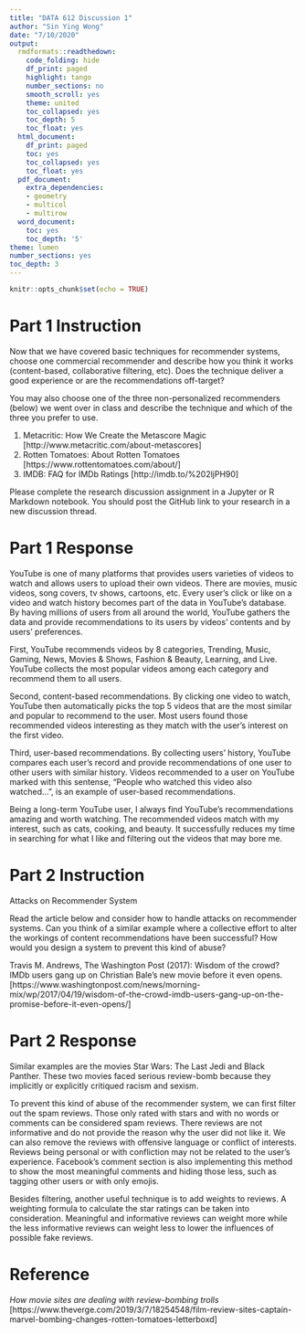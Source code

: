 ---
title: "DATA 612 Discussion 1"
author: "Sin Ying Wong"
date: "7/10/2020"
output:
  rmdformats::readthedown:
    code_folding: hide
    df_print: paged
    highlight: tango
    number_sections: no
    smooth_scroll: yes
    theme: united
    toc_collapsed: yes
    toc_depth: 5
    toc_float: yes
  html_document:
    df_print: paged
    toc: yes
    toc_collapsed: yes
    toc_float: yes
  pdf_document:
    extra_dependencies:
    - geometry
    - multicol
    - multirow
  word_document:
    toc: yes
    toc_depth: '5'
theme: lumen
number_sections: yes
toc_depth: 3
---

```{r setup, include=FALSE}
knitr::opts_chunk$set(echo = TRUE)
```


# Part 1 Instruction
Now that we have covered basic techniques for recommender systems, choose one commercial recommender and describe how you think it works (content-based, collaborative filtering, etc). Does the technique deliver a good experience or are the recommendations off-target?

You may also choose one of the three non-personalized recommenders (below) we went over in class and describe the technique and which of the three you prefer to use.

1. Metacritic:  How We Create the Metascore Magic [http://www.metacritic.com/about-metascores]  
2. Rotten Tomatoes: About Rotten Tomatoes [https://www.rottentomatoes.com/about/]  
3. IMDB: FAQ for IMDb Ratings [http://imdb.to/%202ljPH90]  

Please complete the research discussion assignment in a Jupyter or R Markdown notebook. You should post the GitHub link to your research in a new discussion thread.


# Part 1 Response
YouTube is one of many platforms that provides users varieties of videos to watch and allows users to upload their own videos.  There are movies, music videos, song covers, tv shows, cartoons, etc.  Every user's click or like on a video and watch history becomes part of the data in YouTube's database.  By having millions of users from all around the world, YouTube gathers the data and provide recommendations to its users by videos' contents and by users' preferences.

First, YouTube recommends videos by 8 categories, Trending, Music, Gaming, News, Movies & Shows, Fashion & Beauty, Learning, and Live.  YouTube collects the most popular videos among each category and recommend them to all users.

Second, content-based recommendations.  By clicking one video to watch, YouTube then automatically picks the top 5 videos that are the most similar and popular to recommend to the user.  Most users found those recommended videos interesting as they match with the user's interest on the first video.

Third, user-based recommendations.  By collecting users' history, YouTube compares each user's record and provide recommendations of one user to other users with similar history.  Videos recommended to a user on YouTube marked with this sentense, "People who watched this video also watched...", is an example of user-based recommendations.

Being a long-term YouTube user, I always find YouTube's recommendations amazing and worth watching.  The recommended videos match with my interest, such as cats, cooking, and beauty. It successfully reduces my time in searching for what I like and filtering out the videos that may bore me.


# Part 2 Instruction
Attacks on Recommender System

Read the article below and consider how to handle attacks on recommender systems. Can you think of a similar example where a collective effort to alter the workings of content recommendations have been successful? How would you design a system to prevent this kind of abuse?

Travis M. Andrews, The Washington Post (2017): Wisdom of the crowd? IMDb users gang up on Christian Bale’s new movie before it even opens. [https://www.washingtonpost.com/news/morning-mix/wp/2017/04/19/wisdom-of-the-crowd-imdb-users-gang-up-on-the-promise-before-it-even-opens/]


# Part 2 Response
Similar examples are the movies Star Wars: The Last Jedi and Black Panther.  These two movies faced serious review-bomb because they implicitly or explicitly critiqued racism and sexism.  

To prevent this kind of abuse of the recommender system, we can first filter out the spam reviews.  Those only rated with stars and with no words or comments can be considered spam reviews.  There reviews are not informative and do not provide the reason why the user did not like it.  We can also remove the reviews with offensive language or conflict of interests.  Reviews being personal or with confliction may not be related to the user's experience.  Facebook's comment section is also implementing this method to show the most meaningful comments and hiding those less, such as tagging other users or with only emojis.

Besides filtering, another useful technique is to add weights to reviews.  A weighting formula to calculate the star ratings can be taken into consideration.  Meaningful and informative reviews can weight more while the less informative reviews can weight less to lower the influences of possible fake reviews. 


# Reference
*How movie sites are dealing with review-bombing trolls* [https://www.theverge.com/2019/3/7/18254548/film-review-sites-captain-marvel-bombing-changes-rotten-tomatoes-letterboxd]